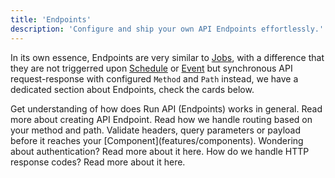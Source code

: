 ```yaml
---
title: 'Endpoints'
description: 'Configure and ship your own API Endpoints effortlessly.'
---
```


In its own essence, Endpoints are very similar to [Jobs](/solutions/jobs), with a difference that they are not triggerred upon
[Schedule](/features/schedule) or [Event](/features/events) but synchronous API request-response with configured `Method` and `Path` instead,
we have a dedicated section about Endpoints, check the cards below.

<Card title="Introduction" icon="network-wired" href="/run-api/introduction">
    Get understanding of how does Run API (Endpoints) works in general.
</Card>

<CardGroup cols={3}>
    <Card title="Configuration" icon="wrench" href="/run-api/configuration">
        Read more about creating API Endpoint.
    </Card>
    <Card title="Routing" icon="route" href="/run-api/routing">
        Read how we handle routing based on your method and path.
    </Card>
    <Card title="Guard" icon="shield" href="/run-api/guard">
        Validate headers, query parameters or payload before it reaches your [Component](features/components).
    </Card>
    <Card title="Authentication" icon="user-shield" href="/run-api/authentication">
        Wondering about authentication? Read more about it here.
    </Card>
    <Card title="HTTP Codes" icon="info" href="/run-api/http-codes">
        How do we handle HTTP response codes? Read more about it here.
    </Card>
</CardGroup>
